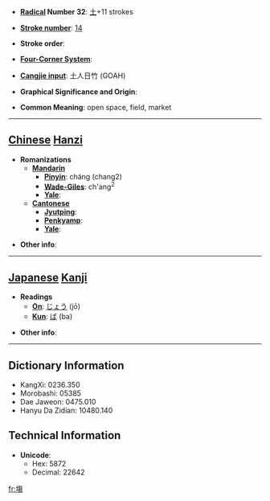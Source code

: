 * '''[[Wiktionary:Chinese radical index| Radical]] Number 32''': [[Wiktionary:Chinese radical index 土|土]]+11 strokes

* '''[[Wiktionary:Chinese total strokes index|Stroke number]]''': [[Wiktionary:Chinese total strokes index 14|14]]

* '''Stroke order''': 

* '''[[Wiktionary:Chinese four corner index|Four-Corner System]]''': 

* '''[[Wiktionary:Chinese Cangjie index|Cangjie input]]''': 土人日竹 (GOAH)

* '''Graphical Significance and Origin''': 

* '''Common Meaning''': open space, field, market

----

== [[Chinese]] [[Hanzi]] ==

* '''Romanizations'''
** '''[[Mandarin]]'''
*** '''[[Pinyin]]''': cháng (chang2)
*** '''[[Wade-Giles]]''': ch'ang<sup>2</sup>
*** '''[[Yale]]''': 
** '''[[Cantonese]]'''
*** '''[[Jyutping]]''':
*** '''[[Penkyamp]]''': 
*** '''[[Yale]]''': 

* '''Other info''': 

----

== [[Japanese]] [[Kanji]] ==

* '''Readings'''
** '''[[On]]''': [[じょう]] (jō)
** '''[[Kun]]''': [[ば]] (ba)

* '''Other info''':  

----

== Dictionary Information ==

* KangXi: 0236.350
* Morobashi: 05385
* Dae Jaweon: 0475.010
* Hanyu Da Zidian: 10480.140

== Technical Information ==

* '''Unicode''':
** Hex: 5872
** Decimal: 22642

[[fr:塲]]